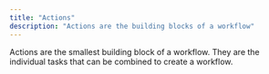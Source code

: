 ```yaml
---
title: "Actions"
description: "Actions are the building blocks of a workflow"
---
```


Actions are the smallest building block of a workflow. They are the individual tasks that can be combined to create a workflow.